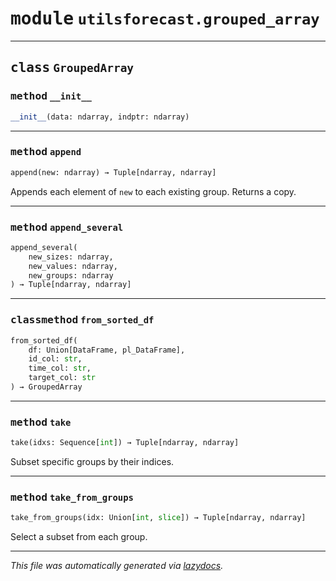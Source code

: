 



# <kbd>module</kbd> `utilsforecast.grouped_array`






---



## <kbd>class</kbd> `GroupedArray`






### <kbd>method</kbd> `__init__`

```python
__init__(data: ndarray, indptr: ndarray)
```








---



### <kbd>method</kbd> `append`

```python
append(new: ndarray) → Tuple[ndarray, ndarray]
```

Appends each element of `new` to each existing group. Returns a copy. 

---



### <kbd>method</kbd> `append_several`

```python
append_several(
    new_sizes: ndarray,
    new_values: ndarray,
    new_groups: ndarray
) → Tuple[ndarray, ndarray]
```





---



### <kbd>classmethod</kbd> `from_sorted_df`

```python
from_sorted_df(
    df: Union[DataFrame, pl_DataFrame],
    id_col: str,
    time_col: str,
    target_col: str
) → GroupedArray
```





---



### <kbd>method</kbd> `take`

```python
take(idxs: Sequence[int]) → Tuple[ndarray, ndarray]
```

Subset specific groups by their indices. 

---



### <kbd>method</kbd> `take_from_groups`

```python
take_from_groups(idx: Union[int, slice]) → Tuple[ndarray, ndarray]
```

Select a subset from each group. 




---

_This file was automatically generated via [lazydocs](https://github.com/ml-tooling/lazydocs)._

